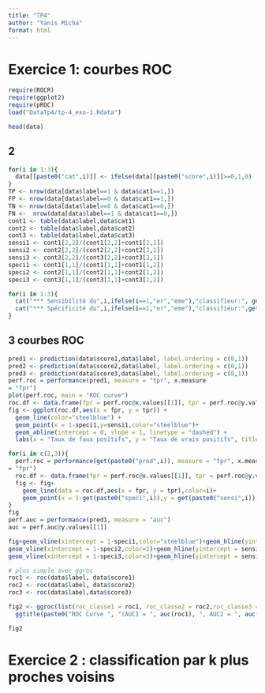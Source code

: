 ```yaml
---
title: "TP4"
author: "Yanis Micha"
format: html
---
```


# Exercice 1: courbes ROC
```r
require(ROCR)
require(ggplot2)
require(pROC)
load("DataTp4/tp-4_exo-1.Rdata")
```

```r
head(data)
```

## 2
```r
for(i in 1:3){
  data[[paste0("cat",i)]] <- ifelse(data[[paste0("score",i)]]>=0,1,0)
}
TP <- nrow(data[data$label==1 & data$cat1==1,])
FP <- nrow(data[data$label==0 & data$cat1==1,])
TN <- nrow(data[data$label==0 & data$cat1==0,])
FN <-  nrow(data[data$label==1 & data$cat1==0,])
cont1 <- table(data$label,data$cat1)
cont2 <- table(data$label,data$cat2)
cont3 <- table(data$label,data$cat3)
sensi1 <- cont1[2,2]/(cont1[2,2]+cont1[2,1])
sensi2 <- cont2[2,2]/(cont2[2,2]+cont2[2,1])
sensi3 <- cont3[2,2]/(cont3[2,2]+cont3[2,1])
speci1 <- cont1[1,1]/(cont1[1,1]+cont1[1,2])
speci2 <- cont2[1,1]/(cont2[1,1]+cont2[1,2])
speci3 <- cont3[1,1]/(cont3[1,1]+cont3[1,2])

for(i in 1:3){
  cat("*** Sensibilité du",i,ifelse(i==1,"er","eme"),"classifieur:", get(paste0("sensi",i))*100,"%","***\n")
  cat("*** Spécificité du",i,ifelse(i==1,"er","eme"),"classifieur:",get(paste0("speci",i))*100,"%","***\n")
}
```

## 3 courbes ROC 

```r
pred1 <- prediction(data$score1,data$label, label.ordering = c(0,1))
pred2 <- prediction(data$score2,data$label, label.ordering = c(0,1))
pred3 <- prediction(data$score3,data$label, label.ordering = c(0,1))
perf.roc = performance(pred1, measure = "tpr", x.measure
= "fpr")
plot(perf.roc, main = "ROC curve")
roc.df <- data.frame(fpr = perf.roc@x.values[[1]], tpr = perf.roc@y.values[[1]])
fig <- ggplot(roc.df,aes(x = fpr, y = tpr)) +
  geom_line(color="steelblue") +
  geom_point(x = 1-speci1,y=sensi1,color="steelblue")+
  geom_abline(intercept = 0, slope = 1, linetype = "dashed") + 
  labs(x = "Taux de faux positifs", y = "Taux de vrais positifs", title = "Courbe ROC")

for(i in c(2,3)){
  perf.roc = performance(get(paste0("pred",i)), measure = "tpr", x.measure
= "fpr")
  roc.df <- data.frame(fpr = perf.roc@x.values[[1]], tpr = perf.roc@y.values[[1]])
  fig <- fig+
    geom_line(data = roc.df,aes(x = fpr, y = tpr),color=i)+
    geom_point(x = 1-get(paste0("speci",i)),y = get(paste0("sensi",i)),color=i)
}
fig
perf.auc = performance(pred1, measure = "auc")
auc = perf.auc@y.values[[1]]


```

```r
fig+geom_vline(xintercept = 1-speci1,color="steelblue")+geom_hline(yintercept = sensi1,color="steelblue")+
geom_vline(xintercept = 1-speci2,color=2)+geom_hline(yintercept = sensi2,color=2)+
geom_vline(xintercept = 1-speci3,color=3)+geom_hline(yintercept = sensi3,color=3)  

# plus simple avec ggroc
roc1 <- roc(data$label, data$score1)
roc2 <- roc(data$label, data$score2)
roc3 <- roc(data$label,data$score3)

fig2 <- ggroc(list(roc_classe1 = roc1, roc_classe2 = roc2,roc_classe3 = roc3))+
  ggtitle(paste0("ROC Curve ", "(AUC1 = ", auc(roc1), ", AUC2 = ", auc(roc2),", AUC3 = ", auc(roc3),")"))

fig2
```


# Exercice 2 : classification par k plus proches voisins




